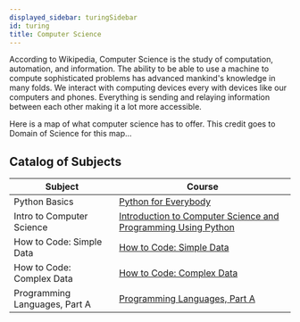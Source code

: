 ```yaml
---
displayed_sidebar: turingSidebar
id: turing
title: Computer Science
---
```


According to Wikipedia, Computer Science is the study of computation, automation, and information. The ability to be able to use a machine to compute sophisticated problems has advanced mankind's knowledge in many folds. We interact with computing devices every with devices like our computers and phones. Everything is sending and relaying information between each other making it a lot more accessible.

Here is a map of what computer science has to offer. This credit goes to Domain of Science for this map...

<Fig src={turing1} caption='Map of Computer Science' num={1}/>

## Catalog of Subjects

| Subject | Course |
| ------- | ------ |
| Python Basics | [Python for Everybody](https://www.py4e.com/lessons) |
| Intro to Computer Science | [Introduction to Computer Science and Programming Using Python](https://ocw.mit.edu/courses/6-0001-introduction-to-computer-science-and-programming-in-python-fall-2016/) |
| How to Code: Simple Data | [How to Code: Simple Data](https://www.edx.org/course/how-code-simple-data-ubcx-htc1x) |
| How to Code: Complex Data | [How to Code: Complex Data](https://www.edx.org/course/how-code-complex-data-ubcx-htc2x) |
| Programming Languages, Part A | [Programming Languages, Part A](https://www.coursera.org/learn/programming-languages) |